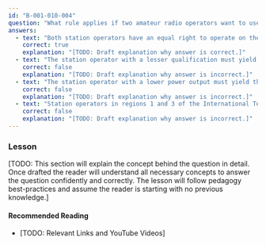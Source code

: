 ```yaml
---
id: "B-001-010-004"
question: "What rule applies if two amateur radio operators want to use the same frequency?"
answers:
  - text: "Both station operators have an equal right to operate on the frequency"
    correct: true
    explanation: "[TODO: Draft explanation why answer is correct.]"
  - text: "The station operator with a lesser qualification must yield the frequency to an operator of higher qualification"
    correct: false
    explanation: "[TODO: Draft explanation why answer is incorrect.]"
  - text: "The station operator with a lower power output must yield the frequency to the station with a higher power output"
    correct: false
    explanation: "[TODO: Draft explanation why answer is incorrect.]"
  - text: "Station operators in regions 1 and 3 of the International Telecommunication Union must yield the frequency to stations in region 2"
    correct: false
    explanation: "[TODO: Draft explanation why answer is incorrect.]"
---
```


### Lesson

[TODO: This section will explain the concept behind the question in detail. Once drafted the reader will understand all necessary concepts to answer the question confidently and correctly. The lesson will follow pedagogy best-practices and assume the reader is starting with no previous knowledge.]

#### Recommended Reading

- [TODO: Relevant Links and YouTube Videos]
